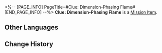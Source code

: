 <%-- [PAGE_INFO]
PageTitle=#Clue: Dimension-Phasing Flame#
[END_PAGE_INFO] --%>
{{Item Infobox
|id          = 140329
|image       = Item Clue- Dimension-Phasing Flame.png
|type        = Mission Item
|invCategory = Missions
|rarity      = 3
|effect      = 
|description = According to Dan Heng's speculation, Ifrit's flame may have abilities other than just burning. Moreover, there happens to be a kind of fire that can phase through dimensions and possesses similar properties &mdash; "Burns through worlds, leaving numerous scions of flame behind."
}}
'''Clue: Dimension-Phasing Flame''' is a [[Mission Item]].

==Other Languages==
{{Other Languages
|en   = Clue: Dimension-Phasing Flame
|zhs  = 线索信息·穿梭相位的火焰
|zht  = 線索資訊•穿梭相位的火焰
|ja   = 手がかり・位相を巡る炎
|ko   = 단서 정보•위상 이동 화염
|es   = Pista: Fuego que traspasa dimensiones
|fr   = Indice&nbsp;: Flamme qui change de phase
|ru   = Улика: Блуждающее пламя
|th   = เบาะแส: เปลวไฟทะลุมิติ
|vi   = Thông Tin Mấu Chốt - Ngọn Lửa Vượt Pha Sóng
|de   = Hinweis: Phasenwandelnde Flammen
|id   = Petunjuk: Api Tembus Dimensi
|pt   = Pista: Dimensão
}}

==Change History==
{{Change History|1.6}}